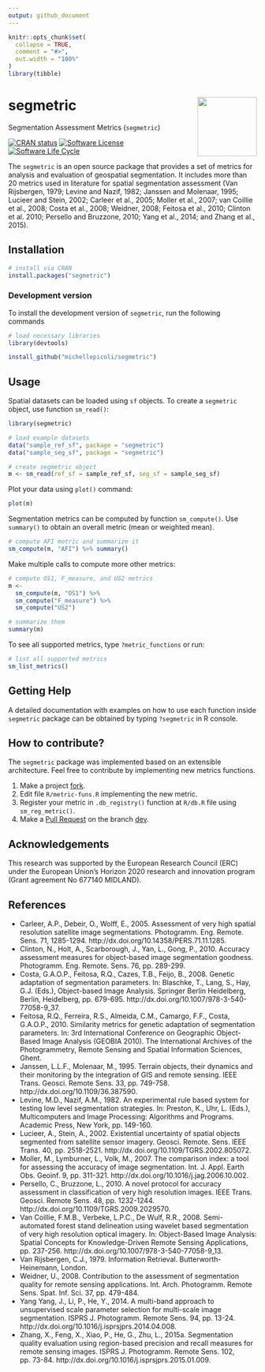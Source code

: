 ```yaml
---
output: github_document
---
```


<!-- README.md is generated from README.Rmd. Please edit that file -->


```r
knitr::opts_chunk$set(
  collapse = TRUE,
  comment = "#>",
  out.width = "100%"
)
library(tibble)
```

# segmetric <img src="inst/extdata/img/logo.png" align="right" width="120"/>

Segmentation Assessment Metrics (`segmetric`)

<!-- badges: start -->

[![CRAN status](https://www.r-pkg.org/badges/version/segmetric)](https://cran.r-project.org/package=segmetric)
[![Software
License](https://img.shields.io/badge/license-MIT-green)](https://github.com/michellepicoli/segmetric/blob/master/LICENSE)
[![Software Life
Cycle](https://img.shields.io/badge/lifecycle-stable-brightgreen.svg)](https://lifecycle.r-lib.org/articles/stages.html)
<!-- badges: end -->

The `segmetric` is an open source package that provides a set of metrics for analysis and evaluation of geospatial segmentation. It includes more than 20 metrics used in literature for spatial segmentation assessment (Van Rijsbergen, 1979; Levine and Nazif, 1982; Janssen and Molenaar, 1995; Lucieer and Stein, 2002; Carleer et al., 2005; Moller et al., 2007; van Coillie et al., 2008; Costa et al., 2008; Weidner, 2008; Feitosa et al., 2010; Clinton et al. 2010; Persello and Bruzzone, 2010; Yang et al., 2014; and Zhang et al., 2015).

## Installation

``` r
# install via CRAN 
install.packages("segmetric")
```

### Development version

To install the development version of `segmetric`, run the following
commands

```r
# load necessary libraries
library(devtools)

install_github("michellepicoli/segmetric")
```

## Usage

Spatial datasets can be loaded using `sf` objects.
To create a `segmetric` object, use function `sm_read()`: 

```r
library(segmetric)

# load example datasets
data("sample_ref_sf", package = "segmetric")
data("sample_seg_sf", package = "segmetric")

# create segmetric object
m <- sm_read(ref_sf = sample_ref_sf, seg_sf = sample_seg_sf)
```

Plot your data  using `plot()` command:

```r
plot(m)
```

Segmentation metrics can be computed by function `sm_compute()`.
Use `summary()` to obtain an overall metric (mean or weighted mean).

```r
# compute AFI metric and summarize it
sm_compute(m, "AFI") %>% summary()

```

Make multiple calls to compute more other metrics:

```r
# compute OS1, F_measure, and US2 metrics
m <- 
  sm_compute(m, "OS1") %>%
  sm_compute("F_measure") %>%
  sm_compute("US2")

# summarize them
summary(m)
```

To see all supported metrics, type `?metric_functions` or run:

```r

# list all supported metrics
sm_list_metrics()
```

## Getting Help

A detailed documentation with examples on how to use each function inside 
`segmetric` package can be obtained by typing `?segmetric` in R console.

## How to contribute?

The `segmetric` package was implemented based on an extensible architecture.
Feel free to contribute by implementing new metrics functions.

1.  Make a project
    [fork](https://docs.github.com/en/github/getting-started-with-github/fork-a-repo).
2.  Edit file `R/metric-funs.R` implementing the new metric.
3.  Register your metric in `.db_registry()` function at `R/db.R` file using `sm_reg_metric()`.
4.  Make a [Pull
    Request](https://docs.github.com/en/github/collaborating-with-issues-and-pull-requests/creating-a-pull-request)
    on the branch [dev](https://github.com/michellepicoli/segmetric/tree/dev).

## Acknowledgements

This research was supported by the European Research Council (ERC) under the 
European Union's Horizon 2020 research and innovation program (Grant agreement 
No 677140 MIDLAND).

## References

- Carleer, A.P., Debeir, O., Wolff, E., 2005. Assessment of very high spatial resolution satellite image segmentations. Photogramm. Eng. Remote. Sens. 71, 1285-1294. http://dx.doi.org/10.14358/PERS.71.11.1285.
- Clinton, N., Holt, A., Scarborough, J., Yan, L., Gong, P., 2010. Accuracy assessment measures for object-based image segmentation goodness. Photogramm. Eng. Remote. Sens. 76, pp. 289-299.
- Costa, G.A.O.P., Feitosa, R.Q., Cazes, T.B., Feijo, B., 2008. Genetic adaptation of segmentation parameters. In: Blaschke, T., Lang, S., Hay, G.J. (Eds.), Object-based Image Analysis. Springer Berlin Heidelberg, Berlin, Heidelberg, pp. 679-695. http://dx.doi.org/10.1007/978-3-540-77058-9_37.
- Feitosa, R.Q., Ferreira, R.S., Almeida, C.M., Camargo, F.F., Costa, G.A.O.P., 2010. Similarity metrics for genetic adaptation of segmentation parameters. In: 3rd International Conference on Geographic Object-Based Image Analysis (GEOBIA 2010). The International Archives of the Photogrammetry, Remote Sensing and Spatial Information Sciences, Ghent.
- Janssen, L.L.F., Molenaar, M., 1995. Terrain objects, their dynamics and their monitoring by the integration of GIS and remote sensing. IEEE Trans. Geosci. Remote Sens. 33, pp. 749-758. http://dx.doi.org/10.1109/36.387590.
- Levine, M.D., Nazif, A.M., 1982. An experimental rule based system for testing low level segmentation strategies. In: Preston, K., Uhr, L. (Eds.), Multicomputers and Image Processing: Algorithms and Programs. Academic Press, New York, pp. 149-160.
- Lucieer, A., Stein, A., 2002. Existential uncertainty of spatial objects segmented from satellite sensor imagery. Geosci. Remote. Sens. IEEE Trans. 40, pp. 2518-2521. http://dx.doi.org/10.1109/TGRS.2002.805072.
- Moller, M., Lymburner, L., Volk, M., 2007. The comparison index: a tool for assessing the accuracy of image segmentation. Int. J. Appl. Earth Obs. Geoinf. 9, pp. 311-321. http://dx.doi.org/10.1016/j.jag.2006.10.002.
- Persello, C., Bruzzone, L., 2010. A novel protocol for accuracy assessment in classification of very high resolution images. IEEE Trans. Geosci. Remote Sens. 48, pp. 1232-1244. http://dx.doi.org/10.1109/TGRS.2009.2029570.
- Van Coillie, F.M.B., Verbeke, L.P.C., De Wulf, R.R., 2008. Semi-automated forest stand delineation using wavelet based segmentation of very high resolution optical imagery. In: Object-Based Image Analysis: Spatial Concepts for Knowledge-Driven Remote Sensing Applications, pp. 237-256. http://dx.doi.org/10.1007/978-3-540-77058-9_13.
- Van Rijsbergen, C.J., 1979. Information Retrieval. Butterworth-Heinemann, London.
- Weidner, U., 2008. Contribution to the assessment of segmentation quality for remote sensing applications. Int. Arch. Photogramm. Remote Sens. Spat. Inf. Sci. 37, pp. 479-484.
- Yang Yang, J., Li, P., He, Y., 2014. A multi-band approach to unsupervised scale parameter selection for multi-scale image segmentation. ISPRS J. Photogramm. Remote Sens. 94, pp. 13-24. http://dx.doi.org/10.1016/j.isprsjprs.2014.04.008.
- Zhang, X., Feng, X., Xiao, P., He, G., Zhu, L., 2015a. Segmentation quality evaluation using region-based precision and recall measures for remote sensing images. ISPRS J. Photogramm. Remote Sens. 102, pp. 73-84. http://dx.doi.org/10.1016/j.isprsjprs.2015.01.009.
